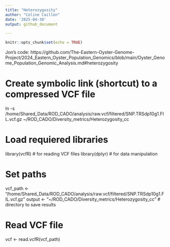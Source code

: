 ```yaml
---
title: "Heterozygosity"
author: "Coline Caillon"
date: '2025-04-30'
output: github_document

---
```


```r
knitr::opts_chunk$set(echo = TRUE)
```

Jon's code: 
https://github.com/The-Eastern-Oyster-Genome-Project/2024_Eastern_Oyster_Population_Genomics/blob/main/Oyster_Genome_Population_Genomic_Analysis.md#heterozygosity

# Create symbolic link (shortcut) to a compressed VCF file

ln -s /home/Shared_Data/ROD_CADO/analysis/raw.vcf/filtered/SNP.TRSdp10g1.FIL.vcf.gz ~/ROD_CADO/Diversity_metrics/Heterozygosity_cc







# Load requiered libraries

library(vcfR)   # for reading VCF files
library(dplyr)  # for data manipulation

# Set paths
vcf_path <- "/home/Shared_Data/ROD_CADO/analysis/raw.vcf/filtered/SNP.TRSdp10g1.FIL.vcf.gz"
output <- "~/ROD_CADO/Diversity_metrics/Heterozygosity_cc"  # directory to save results

# Read VCF file
vcf <- read.vcfR(vcf_path)





